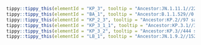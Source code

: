 



```r
tippy::tippy_this(elementId = "KP_3", tooltip = "Ancestor:JN.1.11.1//227 samples in last 120 days.//Alias of B.1.1.529.2.86.1.1.11.1.3, S:Q493E, from sars-cov-2-variants/lineage-proposals#1410")
tippy::tippy_this(elementId = "BA_1", tooltip = "Ancestor:B.1.1.529//0 samples in last 120 days.//Alias of B.1.1.529.1, from #361")
tippy::tippy_this(elementId = "KP_2_3", tooltip = "Ancestor:KP.2//97 samples in last 120 days.//Alias of B.1.1.529.2.86.1.1.11.1.2.3, S:H146Q, ORF3a:K67N, S:31del")
tippy::tippy_this(elementId = "KP_3_1_1", tooltip = "Ancestor:KP.3.1//3 samples in last 120 days.//Alias of B.1.1.529.2.86.1.1.11.1.3.1.1, ORF1a:S4286C, C12616T, S:S31del, Spain")
tippy::tippy_this(elementId = "KP_3_2", tooltip = "Ancestor:KP.3//444 samples in last 120 days.//Alias of B.1.1.529.2.86.1.1.11.1.3.2, A2611C, C22858T")
tippy::tippy_this(elementId = "LB_1", tooltip = "Ancestor:JN.1.9.2//152 samples in last 120 days.//Alias of B.1.1.529.2.86.1.1.9.2.1, S:F456L (T22928C)")
```
